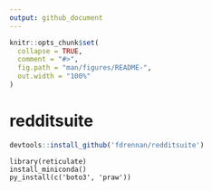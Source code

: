 ```yaml
---
output: github_document
---
```


<!-- README.md is generated from README.Rmd. Please edit that file -->

```r
knitr::opts_chunk$set(
  collapse = TRUE,
  comment = "#>",
  fig.path = "man/figures/README-",
  out.width = "100%"
)
```

# redditsuite

```r
devtools::install_github('fdrennan/redditsuite')
```

```
library(reticulate)
install_miniconda()
py_install(c('boto3', 'praw'))
```

